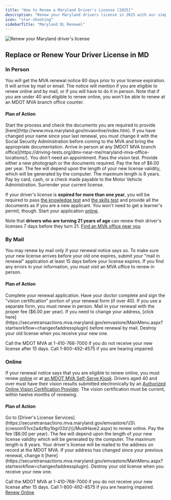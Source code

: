 ```yaml
---
title: "How to Renew a Maryland Driver's License [2025]"
description: "Renew your Maryland drivers license in 2025 with our simple, step-by-step guide. Find all the necessary requirements, forms, fees, and online renewal options to ensure a hassle-free experience. Stay legal and avoid fines - start your renewal process now!"
icon: "star-shooting"
sidebarTitle: "Maryland DL Renewal"
---
```


![Renew your Maryland driver's license](https://driving-tests.org/wp-content/uploads/2024/07/renew-maryland-drivers-license.jpg)

## Replace or Renew Your Driver License in MD

### In Person

You will get the MVA renewal notice 60 days prior to your license expiration. It will arrive by mail or email. The notice will mention if you are eligible to renew online and by mail, or if you will have to do it in person. Note that if you are under 40 and eligible to renew online, you won't be able to renew at an MDOT MVA branch office counter.

#### Plan of Action

<Steps>
  <Step title="Step 1">
    Start the process and check the documents you are required to provide [here](http://www.mva.maryland.gov/mvaonline/index.htm).
  </Step>

  <Step title="Step 2">
    If you have changed your name since your last renewal, you must change it with the Social Security Administration before coming to the MVA and bring the appropriate documentation.
  </Step>

  <Step title="Step 3">
    Arrive in person at any [MDOT MVA branch office](https://driving-tests.org/dmv-near-me/maryland-mva-office-locations/). You don't need an appointment.
  </Step>

  <Step title="Step 4">
    Pass the vision test.
  </Step>

  <Step title="Step 5">
    Provide either a new photograph or the documents required.
  </Step>

  <Step title="Step 6">
    Pay the fee of $6.00 per year. The fee will depend upon the length of your new license validity, which will be generated by the computer. The maximum length is 8 years. Pay by card, cash, or a check made payable to the Motor Vehicle Administration.
  </Step>

  <Step title="Step 7">
    Surrender your current license.
  </Step>
</Steps>

If your driver's license is **expired for more than one year**, you will be required to pass [the knowledge test](#dmv-knowledge-test) and [the skills test](#dmv-driving-test) and provide all the documents as if you are a new applicant. You won't need to get a learner's permit, though. Start your application [online](http://license.mva.maryland.gov/CheckList/).

Note that **drivers who are turning 21 years of age** can renew their driver's licenses 7 days before they turn 21.
[Find an MVA office near you](https://driving-tests.org/dmv-near-me/maryland-mva-office-locations/)

### By Mail

You may renew by mail only if your renewal notice says so. To make sure your new license arrives before your old one expires, submit your "mail in renewal" application at least 15 days before your license expires. If you find any errors in your information, you must visit an MVA office to renew in person.

#### Plan of Action

<Steps>
  <Step title="Step 1">
    Complete your renewal application.
  </Step>

  <Step title="Step 2">
    Have your doctor complete and sign the "vision certification" portion of your renewal form (if over 40). If you use a separate form, you must renew in person.
  </Step>

  <Step title="Step 3">
    Mail in your renewal with the proper fee ($6.00 per year).
  </Step>

  <Step title="Step 4">
    If you need to change your address, [click here](https://securetransactions.mva.maryland.gov/emvastore/MainMenu.aspx?startworkflow=changeofaddressplugin) before renewal by mail.
  </Step>

  <Step title="Step 5">
    Destroy your old license when you receive your new one.
  </Step>
</Steps>

Call the MDOT MVA at 1-410-768-7000 if you do not receive your new license after 15 days. Call 1-800-492-4575 if you are hearing impaired.

### Online

If your renewal notice says that you are eligible to renew online, you must renew [online](https://securetransactions.mva.maryland.gov/emvastore/MainMenu.aspx?startworkflow=Dlcard) or at [an MDOT MVA Self-Serve Kiosk](http://www.mva.maryland.gov/locations/). Drivers aged 40 and over must have their vision results submitted electronically by an [Authorized Online Vision Certification Provider](https://egov.maryland.gov/mva/vision/ProviderListing/Index). The vision certification must be current, within twelve months of renewing.

#### Plan of Action

<Steps>
  <Step title="Step 1">
    Go to [Driver's License Services](https://securetransactions.mva.maryland.gov/emvastore/\(S\(cnesom51vx2a4zfby1bgr03z\)\)/MustHave2.aspx) to renew online.
  </Step>

  <Step title="Step 2">
    Pay the fee ($6.00 per year). The fee will depend upon the length of your new license validity which will be generated by the computer. The maximum length is 8 years.
  </Step>

  <Step title="Step 3">
    Your driver's license will be mailed to the address on record at the MDOT MVA. If your address has changed since your previous renewal, change it [here](https://securetransactions.mva.maryland.gov/emvastore/MainMenu.aspx?startworkflow=changeofaddressplugin).
  </Step>

  <Step title="Step 4">
    Destroy your old license when you receive your new one.
  </Step>
</Steps>

Call the MDOT MVA at 1-410-768-7000 if you do not receive your new license after 15 days. Call 1-800-492-4575 if you are hearing impaired.
[Renew Online](https://securetransactions.mva.maryland.gov/emvastore/\(S\(cnesom51vx2a4zfby1bgr03z\)\)/MustHave2.aspx)

<Snippet file="renewal-state-block.mdx" />